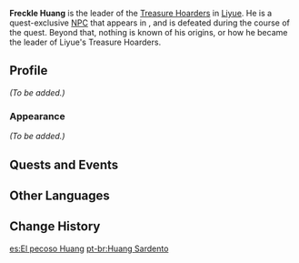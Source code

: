 {{Meta
<!-- Remove this template after adding the missing info -->
|missing_NPC_profile  = yes
}}
{{Character Infobox
|region           = Liyue
|location         = Liyue
|image            = NPC Freckle Huang.png
|affiliation      = Treasure Hoarders
|type             = Quest NPC
}}
'''Freckle Huang''' is the leader of the [[Treasure Hoarders]] in [[Liyue]]. He is a quest-exclusive [[NPC]] that appears in {{Quest|Guizhong (Quest)}}, and is defeated during the course of the quest. Beyond that, nothing is known of his origins, or how he became the leader of Liyue's Treasure Hoarders.

==Profile==
<!--detailed story/lore information goes here-->
''(To be added.)''

===Appearance===
''(To be added.)''

==Quests and Events==
{{Quests and Events}}

==Other Languages==
{{Other Languages
|en      = Freckle Huang
|zhs     = 黄麻子
|zhs_rm  = Huáng Mázǐ
|zht     = 黃麻子
|zht_rm  = Huáng Mázǐ
|zh_tl   = 
|ja      = 黄麻
|ja_rm   = Kouma{{Assumed}}
|ja_tl   = 
|ko      = 황곰보
|ko_rm   = Hwang Gombo
|ko_tl   = Pockmarked Huang
|es      = El pecoso Huang
|es_tl   = Freckled Huang
|fr      = Huang le grêlé
|fr_tl   = Huang the Pockmarked
|ru      = Веснушчатый Хуан
|ru_tl   = Freckled Huang
|th      = Freckle Huang
|vi      = Huang Tàn Nhang
|vi_tl   = 
|de      = Sommersprossen-Huang
|de_tl   = Freckles Huang
|id      = Freckle Huang
|pt      = Huang Sardento
|pt_tl   = 
|tr      = Freckle Huang
|it      = Huang il Lentigginoso
|it_tl   = Freckled Huang
}}

==Change History==
{{Change History|1.0}}

[[es:El pecoso Huang]]
[[pt-br:Huang Sardento]]